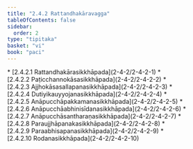 ```yaml
---
title: "2.4.2 Rattandhakāravagga"
tableOfContents: false
sidebar:
  order: 2
type: "tipitaka"
basket: "vi"
book: "paci"
---
```



<DynamicBreadcrumb />



<TableOfContents book="paci" section="2.4.2">
* [2.4.2.1 Rattandhakārasikkhāpada](2-4-2/2-4-2-1)
* [2.4.2.2 Paṭicchannokāsasikkhāpada](2-4-2/2-4-2-2)
* [2.4.2.3 Ajjhokāsasallapanasikkhāpada](2-4-2/2-4-2-3)
* [2.4.2.4 Dutiyikauyyojanasikkhāpada](2-4-2/2-4-2-4)
* [2.4.2.5 Anāpucchāpakkamanasikkhāpada](2-4-2/2-4-2-5)
* [2.4.2.6 Anāpucchāabhinisīdanasikkhāpada](2-4-2/2-4-2-6)
* [2.4.2.7 Anāpucchāsantharaṇasikkhāpada](2-4-2/2-4-2-7)
* [2.4.2.8 Paraujjhāpanakasikkhāpada](2-4-2/2-4-2-8)
* [2.4.2.9 Paraabhisapanasikkhāpada](2-4-2/2-4-2-9)
* [2.4.2.10 Rodanasikkhāpada](2-4-2/2-4-2-10)
</TableOfContents>